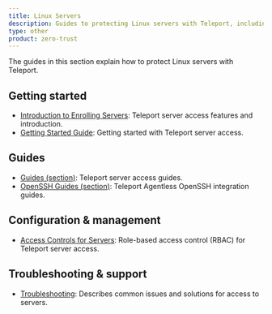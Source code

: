 ```yaml
---
title: Linux Servers
description: Guides to protecting Linux servers with Teleport, including OpenSSH servers.
type: other
product: zero-trust
---
```


The guides in this section explain how to protect Linux servers with
Teleport.

## Getting started

- [Introduction to Enrolling Servers](./introduction.mdx): Teleport server access features and introduction.
- [Getting Started Guide](./getting-started.mdx): Getting started with Teleport server access.

## Guides

- [Guides (section)](./guides/): Teleport server access guides.
- [OpenSSH Guides (section)](./openssh/): Teleport Agentless OpenSSH integration guides.

## Configuration & management

- [Access Controls for Servers](./rbac.mdx): Role-based access control (RBAC) for Teleport server access.

## Troubleshooting & support

- [Troubleshooting](./troubleshooting-server.mdx): Describes common issues and solutions for access to servers.
